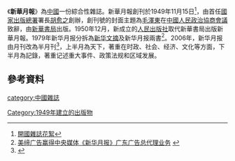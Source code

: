 《'''新華月報'''》為[[中國|中國]]一份綜合性雜誌。新華月報創刊於1949年11月15日<ref>[http://www.takungpao.com.hk/news/09/10/05/TK-1151892.htm 開國雜誌花絮]{{dead link|date=2018年3月 |bot=InternetArchiveBot |fix-attempted=yes }}</ref>，由首任[[國家出版總署|國家出版總署]]署長[[胡愈之|胡愈之]]創辦，創刊號的封面主題為[[毛澤東|毛澤東]]在[[中國人民政治協商會議|中國人民政治協商會議]]致辭，由[[新華書局|新華書局]]出版。1950年12月，新成立的[[人民出版社|人民出版社]]取代新華書局出版新華月報。1979年新华月报分拆為[[新华文摘_(1979年创刊)|新华文摘]]及新华月报兩書<ref>[http://www.cnad.com/html/Article/2009/0921/20090921100447852.shtml 美缔广告赢得中央媒体《新华月报》广东广告总代理业务] {{webarchive|url=https://web.archive.org/web/20091020122359/http://www.cnad.com/html/Article/2009/0921/20090921100447852.shtml |date=2009-10-20 }}</ref>。2006年，新华月报由月刊改為半月刊<ref>{{Cite web |url=http://media.people.com.cn/BIG5/40606/3814110.html |title=《新華月報》、《中國作家》2006年將"變臉" |access-date=2009-10-24 |archive-date=2020-05-26 |archive-url=https://web.archive.org/web/20200526224425/http://media.people.com.cn/BIG5/40606/3814110.html |dead-url=no }}</ref>，上半月為天下，著重在时政、社会、经济、文化等方面，下半月為記錄，著重记述重大事件、政策法规和区域发展。
==參考資料==
<references/>
{{媒體小作品}}
[[category:中國雜誌|category:中國雜誌]]
[[Category:1949年建立的出版物|Category:1949年建立的出版物]]